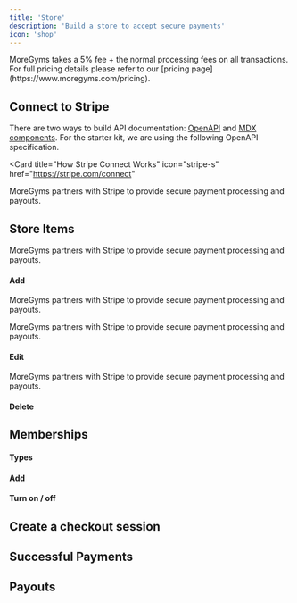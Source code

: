 ```yaml
---
title: 'Store'
description: 'Build a store to accept secure payments'
icon: 'shop'
---
```


<Note>
  MoreGyms takes a 5% fee + the normal processing fees on all transactions. For full pricing details please refer to our [pricing page](https://www.moregyms.com/pricing).
</Note>

## Connect to Stripe

There are two ways to build API documentation: [OpenAPI](https://mintlify.com/docs/api-playground/openapi/setup) and [MDX components](https://mintlify.com/docs/api-playground/mdx/configuration). For the starter kit, we are using the following OpenAPI specification.

<Card
  title="How Stripe Connect Works"
  icon="stripe-s"
  href="https://stripe.com/connect"
>
  MoreGyms partners with Stripe to provide secure payment processing and payouts.
</Card>

## Store Items
MoreGyms partners with Stripe to provide secure payment processing and payouts.
#### Add
MoreGyms partners with Stripe to provide secure payment processing and payouts.

MoreGyms partners with Stripe to provide secure payment processing and payouts.
#### Edit
MoreGyms partners with Stripe to provide secure payment processing and payouts.

#### Delete

## Memberships

#### Types

#### Add

#### Turn on / off

## Create a checkout session

## Successful Payments

## Payouts




